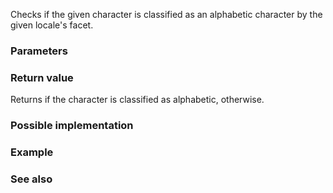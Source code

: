 {{cpp/title|isalpha{{small|(std::locale)}}}}
{{cpp/locale/navbar}}
{{ddcl|header=locale|
template&lt; class CharT &gt;
bool isalpha( CharT ch, const locale&amp; loc );
}}

Checks if the given character is classified as an alphabetic character by the given locale's {{lc|std::ctype}} facet.

===Parameters===
{{par begin}}
{{par|ch|character}}
{{par|loc|locale}}
{{par end}}

===Return value===
Returns {{c|true}} if the character is classified as alphabetic, {{c|false}} otherwise.

===Possible implementation===
{{eq fun
|1=
template&lt;class CharT&gt;
bool isalpha(CharT ch, const std::locale&amp; loc)
{
    return std::use_facet&lt;std::ctype&lt;CharT&gt;&gt;(loc).is(std::ctype_base::alpha, ch);
}
}}

===Example===
{{example
|Demonstrates the use of {{tt|isalpha()}} with different locales (OS-specific).
|code=
#include &lt;iostream&gt;
#include &lt;locale&gt;

int main()
{
    const wchar_t c = L'\u042f'; // cyrillic capital letter ya

    std::locale loc1("C");
    std::cout &lt;&lt; "isalpha('Я', C locale) returned "
              &lt;&lt; std::boolalpha &lt;&lt; std::isalpha(c, loc1) &lt;&lt; '\n';

    std::locale loc2("en_US.UTF8");
    std::cout &lt;&lt; "isalpha('Я', Unicode locale) returned "
              &lt;&lt; std::boolalpha &lt;&lt; std::isalpha(c, loc2) &lt;&lt; '\n';
}
|p=true
|output=
isalpha('Я', C locale) returned false
isalpha('Я', Unicode locale) returned true
}}

===See also===
{{dsc begin}}
{{dsc inc|cpp/string/byte/dsc isalpha}}
{{dsc inc|cpp/string/wide/dsc iswalpha}}
{{dsc end}}

{{langlinks|de|es|fr|it|ja|pt|ru|zh}}